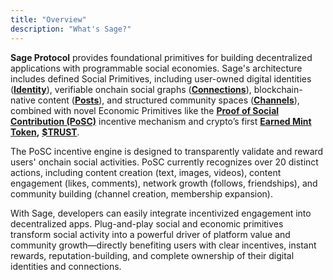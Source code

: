 ```yaml
---
title: "Overview"
description: "What's Sage?"
---
```


**Sage Protocol** provides foundational primitives for building decentralized applications with programmable social economies. Sage's architecture includes defined Social Primitives, including user-owned digital identities ([**Identity**](/concepts/1-identity)), verifiable onchain social graphs ([**Connections**](/concepts/3-connections)), blockchain-native content ([**Posts**](/concepts/2-posts)), and structured community spaces ([**Channels**](/concepts/4-channels)), combined with novel Economic Primitives like the [**Proof of Social Contribution (PoSC)**](/introduction/2-posc) incentive mechanism and crypto’s first [**Earned Mint Token**](/introduction/3-emt)**,** [**\$TRUST**](/introduction/4-trust).

The PoSC incentive engine is designed to transparently validate and reward users' onchain social activities. PoSC currently recognizes over 20 distinct actions, including content creation (text, images, videos), content engagement (likes, comments), network growth (follows, friendships), and community building (channel creation, membership expansion).

With Sage, developers can easily integrate incentivized engagement into decentralized apps. Plug-and-play social and economic primitives transform social activity into a powerful driver of platform value and community growth—directly benefiting users with clear incentives, instant rewards, reputation-building, and complete ownership of their digital identities and connections.